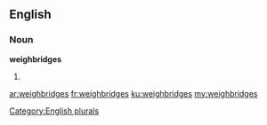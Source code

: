 ==English==

===Noun===
'''weighbridges'''

# {{plural of|weighbridge}}

[[Category:English plurals]]

[[ar:weighbridges]]
[[fr:weighbridges]]
[[ku:weighbridges]]
[[my:weighbridges]]